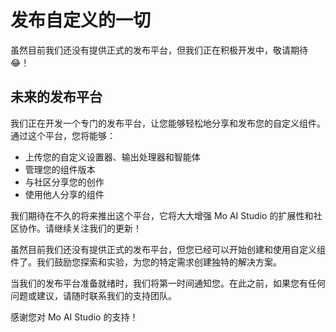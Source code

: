 # 发布自定义的一切

虽然目前我们还没有提供正式的发布平台，但我们正在积极开发中，敬请期待😂！

## 未来的发布平台

我们正在开发一个专门的发布平台，让您能够轻松地分享和发布您的自定义组件。通过这个平台，您将能够：

- 上传您的自定义设置器、输出处理器和智能体
- 管理您的组件版本
- 与社区分享您的创作
- 使用他人分享的组件

我们期待在不久的将来推出这个平台，它将大大增强 Mo AI Studio 的扩展性和社区协作。请继续关注我们的更新！

虽然目前我们还没有提供正式的发布平台，但您已经可以开始创建和使用自定义组件了。我们鼓励您探索和实验，为您的特定需求创建独特的解决方案。

当我们的发布平台准备就绪时，我们将第一时间通知您。在此之前，如果您有任何问题或建议，请随时联系我们的支持团队。

感谢您对 Mo AI Studio 的支持！
